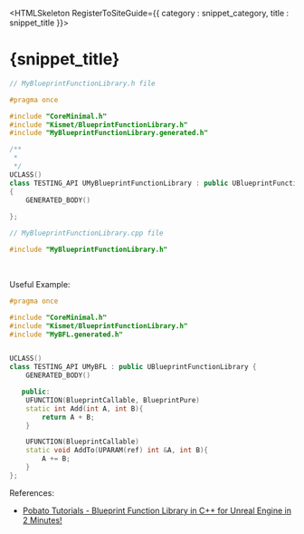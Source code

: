 

<HTMLSkeleton RegisterToSiteGuide={{ category : snippet_category, title : snippet_title }}>

<H1>{snippet_title}</H1>

```cpp
// MyBlueprintFunctionLibrary.h file

#pragma once

#include "CoreMinimal.h"
#include "Kismet/BlueprintFunctionLibrary.h"
#include "MyBlueprintFunctionLibrary.generated.h"

/**
 * 
 */
UCLASS()
class TESTING_API UMyBlueprintFunctionLibrary : public UBlueprintFunctionLibrary
{
	GENERATED_BODY()
	
};

```

```cpp
// MyBlueprintFunctionLibrary.cpp file

#include "MyBlueprintFunctionLibrary.h"

```

<br/>

Useful Example:
```cpp
#pragma once

#include "CoreMinimal.h"
#include "Kismet/BlueprintFunctionLibrary.h"
#include "MyBFL.generated.h"


UCLASS()
class TESTING_API UMyBFL : public UBlueprintFunctionLibrary {
    GENERATED_BODY()

   public:
    UFUNCTION(BlueprintCallable, BlueprintPure)
    static int Add(int A, int B){
        return A + B;
    }

    UFUNCTION(BlueprintCallable)
    static void AddTo(UPARAM(ref) int &A, int B){
        A += B;
    }
};
```

References:  
- [Pobato Tutorials - Blueprint Function Library in C++ for Unreal Engine in 2 Minutes!](https://www.youtube.com/watch?v=Nr7r-j68Czo)

</HTMLSkeleton>